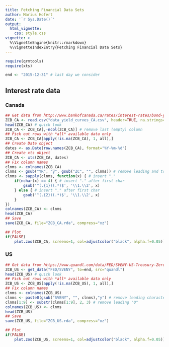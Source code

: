 ```yaml
---
title: Fetching Financial Data Sets
author: Marius Hofert
date: '`r Sys.Date()`'
output:
  html_vignette:
    css: style.css
vignette: >
  %\VignetteEngine{knitr::rmarkdown}
  %\VignetteIndexEntry{Fetching Financial Data Sets}
---
```

```r
require(qrmtools)
require(xts)

end <- "2015-12-31" # last day we consider
```

## Interest rate data

### Canada

```r
## Get data from http://www.bankofcanada.ca/rates/interest-rates/bond-yield-curves/
ZCB_CA <- read.csv("data_yield_curves_CA.csv", header=TRUE, na.strings=" na", row.names=1)
head(ZCB_CA) # quick look
ZCB_CA <- ZCB_CA[,-ncol(ZCB_CA)] # remove last (empty) column
## Pick out rows with *all* available data only
ZCB_CA <- ZCB_CA[apply(!is.na(ZCB_CA), 1, all),]
## Create Date object
dates <- as.Date(row.names(ZCB_CA), format="%Y-%m-%d")
## Create xts object
ZCB_CA <- xts(ZCB_CA, dates)
## Fix column names
clnms <- colnames(ZCB_CA)
clnms <- gsub("YR", "y", gsub("ZC", "", clnms)) # remove leading and trailing characters
clnms <- sapply(clnms, function(x) { # insert "."
    if(nchar(x) == 4) { # insert "." after first char
        gsub('^(.{1})(.*)$', '\\1.\\2', x)
    } else { # insert "." after first char
        gsub('^(.{2})(.*)$', '\\1.\\2', x)
    }
})
colnames(ZCB_CA) <- clnms
head(ZCB_CA)
## Save
save(ZCB_CA, file="ZCB_CA.rda", compress="xz")

## Plot
if(FALSE)
    plot.zoo(ZCB_CA, screens=1, col=adjustcolor("black", alpha.f=0.05))
```


### US

```r
## Get data from https://www.quandl.com/data/FED/SVENY-US-Treasury-Zero-Coupon-Yield-Curve
ZCB_US <- get_data("FED/SVENY", to=end, src="quandl")
head(ZCB_US) # quick look
## Pick out rows with *all* available data only
ZCB_US <- ZCB_US[apply(!is.na(ZCB_US), 1, all),]
## Fix column names
clnms <- colnames(ZCB_US)
clnms <- paste0(gsub("SVENY", "", clnms),"y") # remove leading characters and append "y"
clnms[1:9] <- substr(clnms[1:9], 2, 3) # remove leading "0"
colnames(ZCB_US) <- clnms
head(ZCB_US)
## Save
save(ZCB_US, file="ZCB_US.rda", compress="xz")

## Plot
if(FALSE)
    plot.zoo(ZCB_US, screens=1, col=adjustcolor("black", alpha.f=0.05))
```
